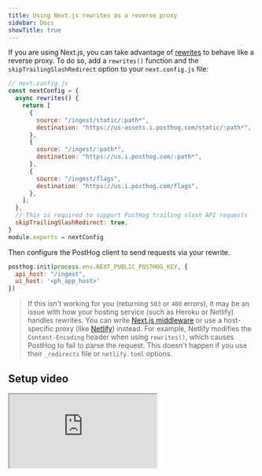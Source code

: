 ```yaml
---
title: Using Next.js rewrites as a reverse proxy
sidebar: Docs
showTitle: true
---
```



<ProxyWarning />

<RegionWarning />

If you are using Next.js, you can take advantage of [rewrites](https://nextjs.org/docs/api-reference/next.config.js/rewrites) to behave like a reverse proxy. To do so, add a `rewrites()` function and the `skipTrailingSlashRedirect` option to your `next.config.js` file: 

```js
// next.config.js
const nextConfig = {
  async rewrites() {
    return [
      {
        source: "/ingest/static/:path*",
        destination: "https://us-assets.i.posthog.com/static/:path*",
      },
      {
        source: "/ingest/:path*",
        destination: "https://us.i.posthog.com/:path*",
      },
      {
        source: "/ingest/flags",
        destination: "https://us.i.posthog.com/flags",
      },
    ];
  },
  // This is required to support PostHog trailing slash API requests
  skipTrailingSlashRedirect: true, 
}
module.exports = nextConfig
```

Then configure the PostHog client to send requests via your rewrite.

```js
posthog.init(process.env.NEXT_PUBLIC_POSTHOG_KEY, {
  api_host: "/ingest",
  ui_host: '<ph_app_host>'
})
```

> If this isn't working for you (returning `503` or `400` errors), it may be an issue with how your hosting service (such as Heroku or Netlify) handles rewrites. You can write [Next.js middleware](/docs/advanced/proxy/nextjs-middleware) or use a host-specific proxy (like [Netlify](/docs/advanced/proxy/netlify)) instead.
> For example, Netlify modifies the `Content-Encoding` header when using `rewrites()`, which causes PostHog to fail to parse the request. This doesn't happen if you use their `_redirects` file or `netlify.toml` options.

## Setup video

<iframe
  src="https://www.youtube-nocookie.com/embed/MD-jI2moPV0"
  className="rounded shadow-xl"
/>